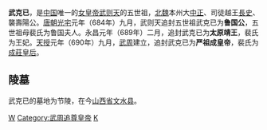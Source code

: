 '''武克已'''，是[[中国|中国]]唯一的[[女皇帝|女皇帝]][[武则天|武则天]]的五世祖，[[北魏|北魏]]本州大[[九品中正制|中正]]、司徒越王[[長史|長史]]、襲壽陽公。[[唐朝|唐朝]][[光宅|光宅]]元年（684年）九月，武则天追封五世祖武克已为'''鲁国公'''，五世祖母裴氏为鲁国夫人。永昌元年（689年）二月，追封武克已为'''太原靖王'''，裴氏为王妃。[[天授_(武周)|天授]]元年（690年）九月，[[武周|武周]]建立，追封武克已为'''严祖成皇帝'''，裴氏为[[成莊皇后|成莊皇后]]。
==陵墓==
武克已的墓地为节陵，在今[[山西省|山西省]][[文水县|文水县]]。
{{中国皇帝|35代祖[[周睿祖|武周睿祖]]|子[[武居常|武周肃祖]]武居常|武則天的五世祖|}}

{{唐朝君主}}
[[Category:北魏官员|W]]
[[Category:武周追尊皇帝|Category:武周追尊皇帝]]
[[Category:武姓|K]]